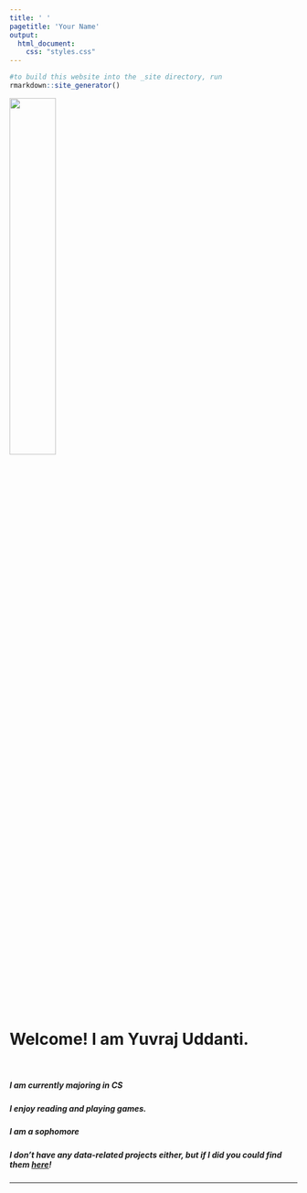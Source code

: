 ```yaml
---
title: ' '
pagetitle: 'Your Name'
output: 
  html_document: 
    css: "styles.css"
---
```


```R
#to build this website into the _site directory, run
rmarkdown::site_generator()
```
 
<img src="4K Galaxy.jpg" style=width:40% class="img-circle">

<br>

# Welcome! I am Yuvraj Uddanti. 
  
</br>

##### I am currently majoring in CS

##### I enjoy reading and playing games. 

##### I am a sophomore 

##### I don't have any data-related projects either, but if I did you could find them [here](/portfolio)!

---
